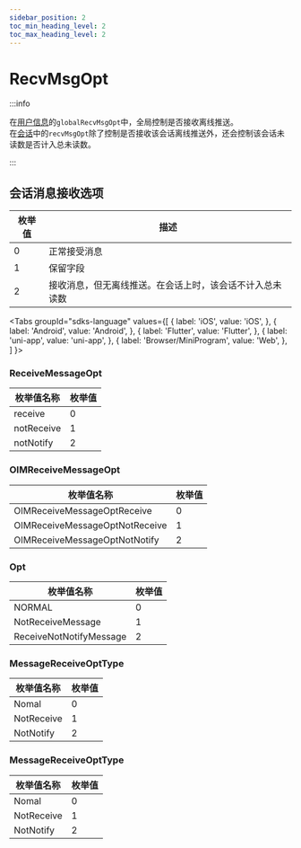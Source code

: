 ```yaml
---
sidebar_position: 2
toc_min_heading_level: 2
toc_max_heading_level: 2
---
```


# RecvMsgOpt

:::info

在[用户信息](docs/sdks/class/user/userInfo.mdx)的`globalRecvMsgOpt`中，全局控制是否接收离线推送。  
在[会话](docs/sdks/class/conversation/conversationInfo.mdx)中的`recvMsgOpt`除了控制是否接收该会话离线推送外，还会控制该会话未读数是否计入总未读数。

:::

## 会话消息接收选项

| 枚举值 | 描述                                                     |
| ------ | -------------------------------------------------------- |
| 0      | 正常接受消息                                             |
| 1      | 保留字段                                                 |
| 2      | 接收消息，但无离线推送。在会话上时，该会话不计入总未读数 |

<Tabs
groupId="sdks-language"
values={[
{ label: 'iOS', value: 'iOS', },
{ label: 'Android', value: 'Android', },
{ label: 'Flutter', value: 'Flutter', },
{ label: 'uni-app', value: 'uni-app', },
{ label: 'Browser/MiniProgram', value: 'Web', },
]
}>

<TabItem value="Flutter">

### ReceiveMessageOpt

| 枚举值名称 | 枚举值 |
| ---------- | ------ |
| receive    | 0      |
| notReceive | 1      |
| notNotify  | 2      |

</TabItem>

<TabItem value="iOS">

### OIMReceiveMessageOpt

| 枚举值名称                     | 枚举值 |
| ------------------------------ | ------ |
| OIMReceiveMessageOptReceive    | 0      |
| OIMReceiveMessageOptNotReceive | 1      |
| OIMReceiveMessageOptNotNotify  | 2      |

</TabItem>

<TabItem value="Android">

### Opt

| 枚举值名称              | 枚举值 |
| ----------------------- | ------ |
| NORMAL                  | 0      |
| NotReceiveMessage       | 1      |
| ReceiveNotNotifyMessage | 2      |

</TabItem>

<TabItem value="Web">

### MessageReceiveOptType

| 枚举值名称 | 枚举值 |
| ---------- | ------ |
| Nomal      | 0      |
| NotReceive | 1      |
| NotNotify  | 2      |

</TabItem>

<TabItem value="uni-app">

### MessageReceiveOptType

| 枚举值名称 | 枚举值 |
| ---------- | ------ |
| Nomal      | 0      |
| NotReceive | 1      |
| NotNotify  | 2      |

</TabItem>

</Tabs>
